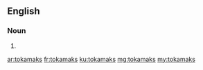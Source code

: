 ==English==

===Noun===
{{head|en}}

# {{plural of|tokamak}}

[[ar:tokamaks]]
[[fr:tokamaks]]
[[ku:tokamaks]]
[[mg:tokamaks]]
[[my:tokamaks]]